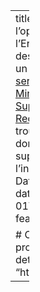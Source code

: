 ---
title: "#dataESR: portail de l'open-data du Ministère de l'Enseignement Supérieur"
description: |
  <code>#dataESR</code> est un portail développé
  par le <a href="https://www.enseignementsup-recherche.gouv.fr/fr/statistiques-et-analyses-50213">service statistique du Ministère de l'Enseignement Supérieur et de la Recherche</a>
  pour vous aider à trouver les ressources en données sur l'enseignement supérieur, la recherche et l'innovation.
categories:
- Dataviz
- SIES
- opendata
date: "2022-01-01T00:00:00Z"
image: featured.png

# Optional external URL for project (replaces project detail page).
website: "https://data.esr.gouv.fr/FR/"
---